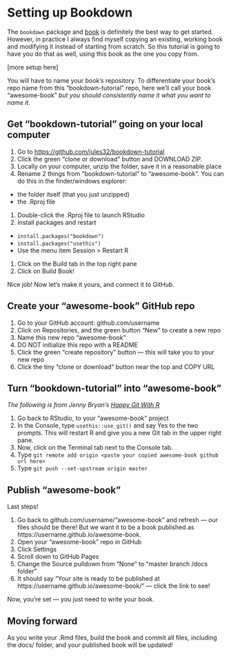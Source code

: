 # Setting up Bookdown {#setup}

The `bookdown` package and [book](https://bookdown.org/yihui/bookdown/get-started.html) is definitely the best way to get started. However, in practice I always find myself copying an existing, working book and modifying it instead of starting from scratch. So this tutorial is going to have you do that as well, using this book as the one you copy from.

[more setup here]

You will have to name your book's repository. To differentiate your book's repo name from this "bookdown-tutorial" repo, here we'll call your book "awesome-book" *but you should consistently name it what you want to name it*.

## Get "bookdown-tutorial" going on your local computer

1. Go to <https://github.com/jules32/bookdown-tutorial>
1. Click the green "clone or download" button and DOWNLOAD ZIP. 
1. Locally on your computer, unzip the folder, save it in a reasonable place
1. Rename 2 things from "bookdown-tutorial" to "awesome-book". You can do this in the finder/windows explorer:
  - the folder itself (that you just unzipped)
  - the .Rproj file
1. Double-click the .Rproj file to launch RStudio 
1. Install packages and restart
  - `install.packages("bookdown")`  
  - `install.packages("usethis")`  
  - Use the menu item Session > Restart R   
1. Click on the Build tab in the top right pane
1. Click on Build Book! 

Nice job! Now let's make it yours, and connect it to GitHub.

## Create your "awesome-book" GitHub repo

1. Go to your GitHub account: github.com/username
1. Click on Repositories, and the green button "New" to create a new repo
1. Name this new repo "awesome-book"
1. DO NOT initialize this repo with a README
1. Click the green "create repository" button — this will take you to your new repo
1. Click the tiny "clone or download" button near the top and COPY URL

## Turn "bookdown-tutorial" into "awesome-book"

*The following is from Jenny Bryan's [Happy Git With R](https://happygitwithr.com/existing-github-last.html)*

1. Go back to RStudio, to your "awesome-book" project
1. In the Console, type `usethis::use_git()` and say Yes to the two prompts. This will restart R and give you a new Git tab in the upper right pane.
1. Now, click on the Terminal tab next to the Console tab. 
1. Type `git remote add origin <paste your copied awesome-book github url here>`
1. Type `git push --set-upstream origin master`

## Publish "awesome-book"

Last steps! 

1. Go back to github.com/username/"awesome-book" and refresh — our files should be there! But we want it to be a book published as https://username.github.io/awesome-book.
1. Open your "awesome-book" repo in GitHub
1. Click Settings
1. Scroll down to GitHub Pages
1. Change the Source pulldown from "None" to "master branch /docs folder"
1. It should say "Your site is ready to be published at https://username.github.io/awesome-book/" — click the link to see!

Now, you're set — you just need to write your book. 

## Moving forward

As you write your .Rmd files, build the book and commit all files, including the docs/ folder, and your published book will be updated!






